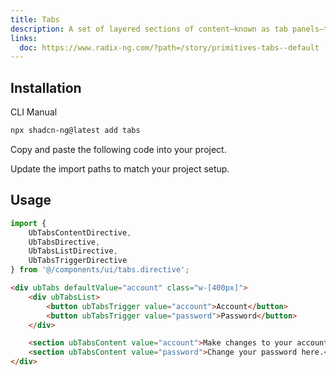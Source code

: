 ```yaml
---
title: Tabs
description: A set of layered sections of content—known as tab panels—that are displayed one at a time.
links:
  doc: https://www.radix-ng.com/?path=/story/primitives-tabs--default
---
```


<ComponentPreview name="tabs-demo" />

## Installation

<Tabs>

<TabsList>

<TabsTrigger value="cli">CLI</TabsTrigger>
<TabsTrigger value="manual">Manual</TabsTrigger>

</TabsList>

<TabsContent value="cli">

```bash frame="code"
npx shadcn-ng@latest add tabs
```

</TabsContent>

<TabsContent value="manual">

<Step>

<StepItem>Copy and paste the following code into your project.</StepItem>

<ComponentSource name="tabs" />

<StepItem>Update the import paths to match your project setup.</StepItem>

</Step>

</TabsContent>

</Tabs>

## Usage

```ts
import {
    UbTabsContentDirective,
    UbTabsDirective,
    UbTabsListDirective,
    UbTabsTriggerDirective
} from '@/components/ui/tabs.directive';
```

```html
<div ubTabs defaultValue="account" class="w-[400px]">
    <div ubTabsList>
        <button ubTabsTrigger value="account">Account</button>
        <button ubTabsTrigger value="password">Password</button>
    </div>

    <section ubTabsContent value="account">Make changes to your account here.</section>
    <section ubTabsContent value="password">Change your password here.</section>
</div>
```
